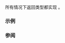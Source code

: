 {{cpp/ranges/title|crbegin}}
{{cpp/ranges/navbar}}
{{dcl begin}}
{{dcl header|ranges}}
{{dcl header|iterator}}
{{dcl|notes={{mark custpt}}|since=c++20|1=
inline namespace /* 未指明 */ {
    inline constexpr /* 未指明 */ crbegin = /* 未指明 */;
}
}}
{{dcl h|调用签名}}
{{dcl|since=c++20|1=
template&lt; class T &gt;
    requires /* 见下文 */
constexpr /* 见下文 */ auto crbegin( T&amp;&amp; t );
}}
{{dcl end}}

{{rrev multi|until1=c++23|rev1=
返回指向被当作逆向序列的 const 限定实参的首元素的迭代器。
|rev2=
返回指向被当作逆向序列的实参的首元素的常量迭代器。
}}

{{image|range-rbegin-rend.svg}}

{{rrev multi|until1=c++23|rev1=
令 {{tt|CT}}
* 若实参为左值（即 {{tt|T}} 为左值引用类型）则为 {{c|const std::remove_reference_t&lt;T&gt;&amp;}}，
* 否则为 {{c|const T}}，
则对 {{tt|ranges::crbegin}} 的调用[[cpp/language/expressions#表达式等价|表达式等价]]于 {{c|ranges::rbegin(static_cast&lt;CT&amp;&amp;&gt;(t))}}。
|rev2=
若实参为左值，或者 {{c|ranges::enable_borrowed_range&lt;std::remove_cv_t&lt;T&gt;&gt;}} 为 {{c|true}}，则对 {{tt|ranges::crbegin}} 的调用[[cpp/language/expressions#表达式等价|表达式等价]]于：
* {{c|std::const_iterator&lt;decltype(U)&gt;(U)}} 对于某个表达式 {{c|U}} 等价于 {{box|{{c/core|ranges::rbegin(}}{{rlpsi|/#possibly-const-range}}{{c/core|(t))}}}}。

所有其他情况下，对 {{tt|ranges::crbegin}} 的调用都非良构，且当调用出现于模板实例化的立即语境中时将导致[[cpp/language/sfinae|代换失败]]。
}}

所有情况下返回类型都实现 {{lc|std::input_or_output_iterator}}{{rev inl|since=c++23| 和 {{rlpi|constant_range|constant-iterator}}}}。

{{cpp/ranges/cpo}}

===示例===
{{example
|code=
#include &lt;cassert&gt;
#include &lt;iterator&gt;
#include &lt;span&gt;
#include &lt;vector&gt;

int main() 
{
    std::vector&lt;int&gt; v{3, 1, 4};
    auto vi = std::ranges::crbegin(v);
    assert(*vi == 4);
    ++vi; // OK，迭代器对象可以改动
    assert(*vi == 1);
    // *vi = 13; // 错误：底层元素只读

    int a[]{-5, 10, 15};
    auto ai = std::ranges::crbegin(a);
    assert(*ai == 15);

    // auto x_x = std::ranges::crbegin(std::vector&lt;int&gt;{6, 6, 6});
    // 非良构：实参时右值（参见注解 ↑）

    auto si = std::ranges::crbegin(std::span{a}); // OK
    assert(*si == 15);
    static_assert
    (
        std::ranges::enable_borrowed_range&lt;std::remove_cv_t&lt;decltype(std::span{a})&gt;&gt;
    );
}
}}

===参阅===
{{dsc begin}}
{{dsc inc|cpp/ranges/dsc rbegin}}
{{dsc inc|cpp/iterator/dsc rbegin}}
{{dsc end}}

{{langlinks|de|en|es|ja|ru}}